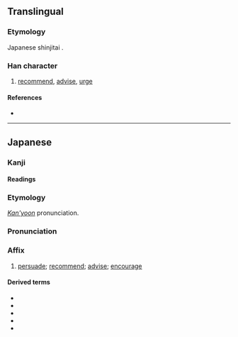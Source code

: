 {{also|勸}}
{{character info/new}}
==Translingual==
{{Han simplified forms|勸|勧|劝}}

===Etymology===
Japanese shinjitai {{Han simp|勸|f=艹|t=𠂉|f2=吅|t2=一}}.

===Han character===
{{Han char|rn=19|rad=力|as=11|sn=13|four=|canj=OGKS|ids=⿰⿻⿱𠂉一隹力 or ⿰𮥶力}}

# [[recommend]], [[advise]], [[urge]]

====References====
* {{Han ref|kx=0149.111|dkj=02433|dj=0337.050|hdz=10379.040|uh=52E7|ud=21223}}

----

==Japanese==
{{ja-kanji forms|勧|勸}}

===Kanji===
{{ja-kanji|grade=c|rs=力11|kyu=勸}}

====Readings====
{{ja-readings
|goon=こん
|kanon=けん
|kanyoon=かん
|kun=すす-める
}}

===Etymology===
{{ja-kanjitab|かん|yomi=kanyoon}}
''[[慣用音#Japanese|Kan'yoon]]'' pronunciation.

===Pronunciation===
{{ja-pron|かん|y=kanyoon}}

===Affix===
{{ja-pos|affix|かん|kyu=勸|hhira=くわん}}

# [[persuade]]; [[recommend]]; [[advise]]; [[encourage]]

====Derived terms====
{{der-top}}
* {{ja-r|勧誘|かんゆう|invitation, solicitation, canvassing}}
* {{ja-r|勧奨|かんしょう|encouragement, stimulation}}
* {{ja-r|勧進|かんじん|temple solicitation}}
* {{ja-r|勧告|かんこく|advice, counsel, recommendation}}
* {{ja-r|勧業|かんぎょう|gloss=(encouragement of) industry}}
{{der-bottom}}